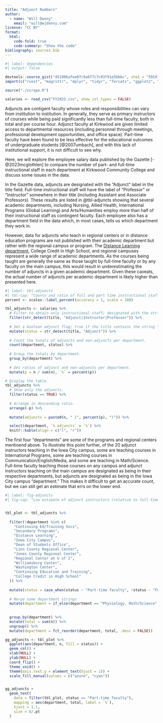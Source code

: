 ```yaml
---
title: "Adjunct Numbers"
author: 
  - name: "Will Denny"
    email: "will@wjdenny.com"
license: "CC BY"
format:
  html:
    code-fold: true
    code-summary: "Show the code"
bibliography: sources.bib
---
```

```r
#| label: dependencies
#| output: false

devtools::source_gist("d51986afea07c9a6f7c7c93f91e5bbbc", sha1 = "59191a4eaca2b0d7e3d695e3660cbff8c55b6fdf")
import(c("rvest", "magrittr", "dplyr", "tidyr", "forcats", "ggplot2", "stringr"))

source("./scrape.R")

salaries <- read_csv("FY2023.csv", show_col_types = FALSE)
```

Adjuncts are contigent faculty whose roles and responsibilities can vary from institution to institution. In generally, they serve as primary instructors of courses while being paid significantly less than full-time faculty, both in total and per course hour. Adjunct faculty at Kirkwood are given limited access to departmental resources (including personnel through meetings, professional development opportunities, and office space). Part-time faculty have been found to be less effective for the educational outcomes of undergraduate students [@2007umbach], and with this lack of institutional support, it is not difficult to see why.

Here, we will explore the employee salary data published by the Gazette [-@2023mcglothlen] to compare the number of part- and full-time instructional staff in each department at Kirkwood Community College and discuss some issues in the data. 

In the Gazette data, adjuncts are designated with the "Adjunct" label in the title field. Full-time instructional staff will have the label of "Professor" or "Instructor" somewhere in their title (including Assistant and Associate Professors). These results are listed in @tbl-adjuncts showing that several academic departments, including Nursing, Allied Health, International Programs (Global Learning) and Arts/Humanities employ more than half of their instructional staff as contingent faculty. Each employee also has a department field in the data which, in most cases, tells us which department they work in.

However, data for adjuncts who teach in regional centers or in distance education programs are not published with their academic department but rather with the regional campus or program. The [Distance Learning department](https://www.kirkwood.edu/about-us/faculty-leadership/academic-departments/academic-innovation-strategy-design/index), College Credit in High School, and regional campuses represent a wide range of academic departments. As the courses being taught are generally the same as those taught by full-time faculty or by any faculty on the main campus, this would result in underestimating the number of adjuncts in a given academic department. Given these caveats, the actual number of adjuncts per academic department is likely higher than presented here.

```r
#| label: tbl-adjuncts
#| tbl-cap: "Counts and ratio of full and part time instructional staff"
percent <- scales::label_percent(accuracy = 1, scale = 100)

tbl_adjuncts <- salaries %>%
  # Filter to obtain only instructional staff; designated with the strings "adjunct," "instructor," or "professor"
  filter(str_detect(title, "Adjunct|Instructor|Professor")) %>%
  
  # Set a boolean adjunct flag; true if the title contains the string "adjunct," otherwise false.
  mutate(status = str_detect(title, "Adjunct")) %>%
  
  # Count the totals of adjuncts and non-adjuncts per department.
  count(department, status) %>%
  
  # Group the totals by department.
  group_by(department) %>%
  
  # Get ratios of adjunct and non-adjuncts per department.
  mutate(p = n / sum(n), `%` = percent(p))

# Display the table.
tbl_adjuncts %>%
  # Show only the adjuncts.
  filter(status == TRUE) %>%
  
  # Arrange in descending ratio.
  arrange(-p) %>%
  
  mutate(adjuncts = paste0(n, " (", percent(p), ")")) %>%

  select(department, `% adjuncts` = `%`) %>%
  knitr::kable(align = c("l", "r"))

```

The first four "departments" are some of the programs and regional centers mentioend above. To illustrate this point further, of the 20 adjunct instructors teaching in the Iowa City campus, some are teaching courses in International Programs, some are teaching courses in Communication/English/Media, and some are teaching in Math/Science. Full-time faculty teaching those courses on any campus and adjunct instructors teaching on the main campus are designated as being in their respective departments, but adjuncts are designated as being in the Iowa City campus "department." This makes it difficult to get an accurate count, but we can still get an estimate that errs on the lower end. 

```r
#| label: fig-adjuncts
#| fig-cap: "Low estimate of adjunct instructors (relative to full-time) by department"


tbl_plot <- tbl_adjuncts %>%
    
  filter(!department %in% c(
    "Continuing Ed/Training Svcs",
    "Secondary Programs",
    "Distance Learning",
    "Iowa City Campus",
    "Dean of Students Office",
    "Linn County Regional Center",
    "Jones County Regional Center",
    "Regional Center at U of I",
    "Williamsburg Center",
    "Washington Center",
    "Continuing Education and Training",
    "College Credit in High School"
  )) %>%
  
  mutate(status = case_when(status ~ "Part-time faculty", !status ~ "Full-time faculty")) %>% 
  
  # Merge some department strings
  mutate(department = if_else(department == "Physiology, Math/Science", "Math/Science", department)) %>%
  
  
  group_by(department) %>%
  mutate(total = sum(n)) %>%
  ungroup() %>%
  mutate(department = fct_reorder(department, total, .desc = FALSE))

gg_adjuncts <- tbl_plot %>%
  ggplot(aes(department, n, fill = status)) +
  geom_col() +
  xlab(NULL) +
  ylab(NULL) +
  coord_flip() +
  theme_void() +
  theme(axis.text.y = element_text(hjust = 1)) +
  scale_fill_manual(values = c("azure", "cyan"))


gg_adjuncts +
  geom_text(
    data = filter(tbl_plot, status == "Part-time faculty"),
    mapping = aes(department, total, label = `%`),
    hjust = 1.1,
    size = 8/.pt
  )
```

